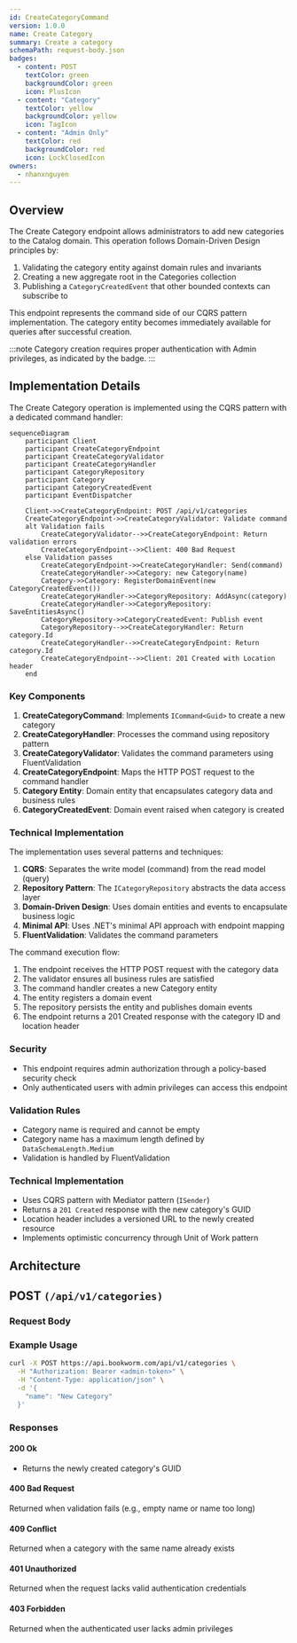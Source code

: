 ```yaml
---
id: CreateCategoryCommand
version: 1.0.0
name: Create Category
summary: Create a category
schemaPath: request-body.json
badges:
  - content: POST
    textColor: green
    backgroundColor: green
    icon: PlusIcon
  - content: "Category"
    textColor: yellow
    backgroundColor: yellow
    icon: TagIcon
  - content: "Admin Only"
    textColor: red
    backgroundColor: red
    icon: LockClosedIcon
owners:
  - nhanxnguyen
---
```


## Overview

The Create Category endpoint allows administrators to add new categories to the Catalog domain. This operation follows Domain-Driven Design principles by:

1. Validating the category entity against domain rules and invariants
2. Creating a new aggregate root in the Categories collection
3. Publishing a `CategoryCreatedEvent` that other bounded contexts can subscribe to

This endpoint represents the command side of our CQRS pattern implementation. The category entity becomes immediately available for queries after successful creation.

:::note
Category creation requires proper authentication with Admin privileges, as indicated by the badge.
:::

## Implementation Details

The Create Category operation is implemented using the CQRS pattern with a dedicated command handler:

```mermaid
sequenceDiagram
    participant Client
    participant CreateCategoryEndpoint
    participant CreateCategoryValidator
    participant CreateCategoryHandler
    participant CategoryRepository
    participant Category
    participant CategoryCreatedEvent
    participant EventDispatcher

    Client->>CreateCategoryEndpoint: POST /api/v1/categories
    CreateCategoryEndpoint->>CreateCategoryValidator: Validate command
    alt Validation fails
        CreateCategoryValidator-->>CreateCategoryEndpoint: Return validation errors
        CreateCategoryEndpoint-->>Client: 400 Bad Request
    else Validation passes
        CreateCategoryEndpoint->>CreateCategoryHandler: Send(command)
        CreateCategoryHandler->>Category: new Category(name)
        Category->>Category: RegisterDomainEvent(new CategoryCreatedEvent())
        CreateCategoryHandler->>CategoryRepository: AddAsync(category)
        CreateCategoryHandler->>CategoryRepository: SaveEntitiesAsync()
        CategoryRepository->>CategoryCreatedEvent: Publish event
        CategoryRepository-->>CreateCategoryHandler: Return category.Id
        CreateCategoryHandler-->>CreateCategoryEndpoint: Return category.Id
        CreateCategoryEndpoint-->>Client: 201 Created with Location header
    end
```

### Key Components

1. **CreateCategoryCommand**: Implements `ICommand<Guid>` to create a new category
2. **CreateCategoryHandler**: Processes the command using repository pattern
3. **CreateCategoryValidator**: Validates the command parameters using FluentValidation
4. **CreateCategoryEndpoint**: Maps the HTTP POST request to the command handler
5. **Category Entity**: Domain entity that encapsulates category data and business rules
6. **CategoryCreatedEvent**: Domain event raised when category is created

### Technical Implementation

The implementation uses several patterns and techniques:

1. **CQRS**: Separates the write model (command) from the read model (query)
2. **Repository Pattern**: The `ICategoryRepository` abstracts the data access layer
3. **Domain-Driven Design**: Uses domain entities and events to encapsulate business logic
4. **Minimal API**: Uses .NET's minimal API approach with endpoint mapping
5. **FluentValidation**: Validates the command parameters

The command execution flow:

1. The endpoint receives the HTTP POST request with the category data
2. The validator ensures all business rules are satisfied
3. The command handler creates a new Category entity
4. The entity registers a domain event
5. The repository persists the entity and publishes domain events
6. The endpoint returns a 201 Created response with the category ID and location header

### Security

- This endpoint requires admin authorization through a policy-based security check
- Only authenticated users with admin privileges can access this endpoint

### Validation Rules

- Category name is required and cannot be empty
- Category name has a maximum length defined by `DataSchemaLength.Medium`
- Validation is handled by FluentValidation

### Technical Implementation

- Uses CQRS pattern with Mediator pattern (`ISender`)
- Returns a `201 Created` response with the new category's GUID
- Location header includes a versioned URL to the newly created resource
- Implements optimistic concurrency through Unit of Work pattern

## Architecture

<NodeGraph />

## POST `(/api/v1/categories)`

### Request Body

<SchemaViewer file="request-body.json" maxHeight="500" id="request-body" />

### Example Usage

```bash
curl -X POST https://api.bookworm.com/api/v1/categories \
  -H "Authorization: Bearer <admin-token>" \
  -H "Content-Type: application/json" \
  -d '{
    "name": "New Category"
  }'
```

### Responses

#### <span className="text-green-500">200 Ok</span>

- Returns the newly created category's GUID

#### <span className="text-orange-500">400 Bad Request</span>

Returned when validation fails (e.g., empty name or name too long)

<SchemaViewer file="response-400.json" maxHeight="500" id="response-400" />

#### <span className="text-orange-500">409 Conflict</span>

Returned when a category with the same name already exists

#### <span className="text-red-500">401 Unauthorized</span>

Returned when the request lacks valid authentication credentials

#### <span className="text-red-500">403 Forbidden</span>

Returned when the authenticated user lacks admin privileges
